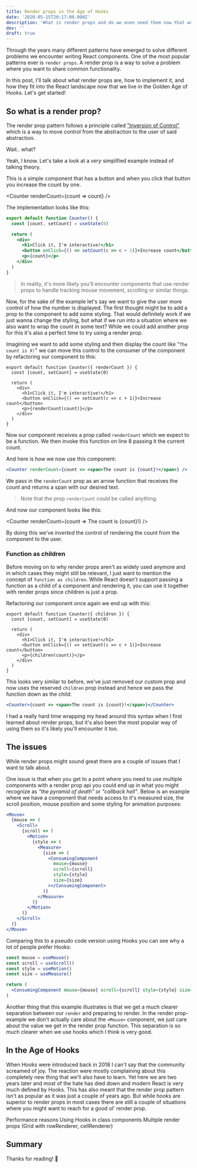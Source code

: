 ```yaml
---
title: Render props in the Age of Hooks
date: '2020-05-15T20:17:00.000Z'
description: 'What is render props and do we even need them now that we have hooks?'
dev: ''
draft: true
---
```



Through the years many different patterns have emerged to solve different problems we encounter writing React components. One of the most popular patterns ever is `render props`. A render prop is a way to solve a problem where you want to share common functionality.

In this post, I'll talk about what render props are, how to implement it, and how they fit into the React landscape now that we live in the Golden Age of Hooks. Let's get started!

## So what is a render prop?

The render prop pattern follows a principle called ["Inversion of Control"](https://kentcdodds.com/blog/inversion-of-control) which is a way to move control from the abstraction to the user of said abstraction.

Wait.. what?

Yeah, I know. Let's take a look at a _very_ simplified example instead of talking theory.

This is a simple component that has a button and when you click that button you increase the count by one.

<Counter renderCount={count => count} />

The implementation looks like this:

```jsx
export default function Counter() {
  const [count, setCount] = useState(0)

  return (
    <div>
      <h1>Click it, I'm interactive!</h1>
      <button onClick={() => setCount(c => c + 1)}>Increase count</button>
      <p>{count}</p>
    </div>
  )
}
```

> In reality, it's more likely you'll encounter components that use render props to handle tracking mouse movement, scrolling or similar things.

Now, for the sake of the example let's say we want to give the user more control of how the number is displayed. The first thought might be to add a prop to the component to add some styling. That would definitely work if we just wanna change the styling, but what if we run into a situation where we also want to wrap the count in some text? While we could add another prop for this it's also a perfect time to try using a render prop.

Imagining we want to add some styling and then display the count like "`The count is X!`" we can move this control to the consumer of the component by refactoring our component to this:

```jsx{1,8}
export default function Counter({ renderCount }) {
  const [count, setCount] = useState(0)

  return (
    <div>
      <h1>Click it, I'm interactive!</h1>
      <button onClick={() => setCount(c => c + 1)}>Increase count</button>
      <p>{renderCount(count)}</p>
    </div>
  )
}
```

Now our component receives a prop called `renderCount` which we expect to be a function. We then invoke this function on line 8 passing it the current count.

And here is how we now use this component:

```jsx
<Counter renderCount={count => <span>The count is {count}!</span>} />
```

We pass in the `renderCount` prop as an arrow function that receives the count and returns a span with our desired text.

> Note that the prop `renderCount` could be called anything.

And now our component looks like this:

<Counter renderCount={count => <span>The count is {count}!</span>} />

By doing this we've _inverted_ the control of rendering the count from the component to the user.

### Function as children

Before moving on to why render props aren't as widely used anymore and in which cases they might still be relevant, I just want to mention the concept of `function as children`. While React doesn't support passing a function as a child of a component and rendering it, you can use it together with render props since children is just a prop.

Refactoring our component once again we end up with this:

```jsx{1,8}
export default function Counter({ children }) {
  const [count, setCount] = useState(0)

  return (
    <div>
      <h1>Click it, I'm interactive!</h1>
      <button onClick={() => setCount(c => c + 1)}>Increase count</button>
      <p>{children(count)}</p>
    </div>
  )
}
```

This looks very similar to before, we've just removed our custom prop and now uses the reserved `children` prop instead and hence we pass the function down as the child:

```jsx
<Counter>{count => <span>The count is {count}!</span>}</Counter>
```

I had a really hard time wrapping my head around this syntax when I first learned about render props, but it's also been the most popular way of using them so it's likely you'll encounter it too.

## The issues

While render props might sound great there are a couple of issues that I want to talk about.

One issue is that when you get to a point where you need to use multiple components with a render prop api you could end up in what you might recognize as _"the pyramid of death"_ or _"callback hell"_. Below is an example where we have a component that needs access to it's measured size, the scroll position, mouse position and some styling for animation purposes:

```jsx
<Mouse>
  {mouse => (
    <Scroll>
      {scroll => (
        <Motion>
          {style => (
            <Measure>
              {size => (
                <ConsumingComponent
                  mouse={mouse}
                  scroll={scroll}
                  style={style}
                  size={size}
                ></ConsumingComponent>
              )}
            </Measure>
          )}
        </Motion>
      )}
    </Scroll>
  )}
</Mouse>
```

Comparing this to a pseudo code version using Hooks you can see why a lot of people prefer Hooks:

```jsx
const mouse = useMouse()
const scroll = useScroll()
const style = useMotion()
const size = useMeasure()

return (
  <ConsumingComponent mouse={mouse} scroll={scroll} style={style} size={size} />
)
```

Another thing that this example illustrates is that we get a much clearer separation between our `render` and preparing to render. In the render prop-example we don't actually care about the `<Mouse>` component, we just care about the value we get in the render prop function. This separation is so much clearer when we use hooks which I think is very good.

## In the Age of Hooks

When Hooks were introduced back in 2018 I can't say that the community screamed of joy. The reaction were mostly complaining about this completely new thing that we'll also have to learn. Yet here we are two years later and most of the hate has died down and modern React is very much defined by Hooks. This has also meant that the render prop pattern isn't as popular as it was just a couple of years ago. But while hooks are superior to render props in most cases there are still a couple of situations where you might want to reach for a good ol' render prop.

Performance reasons
Using Hooks in class components
Multiple render props (Grid with rowRenderer, cellRenderer)

## Summary

Thanks for reading! 🙌
